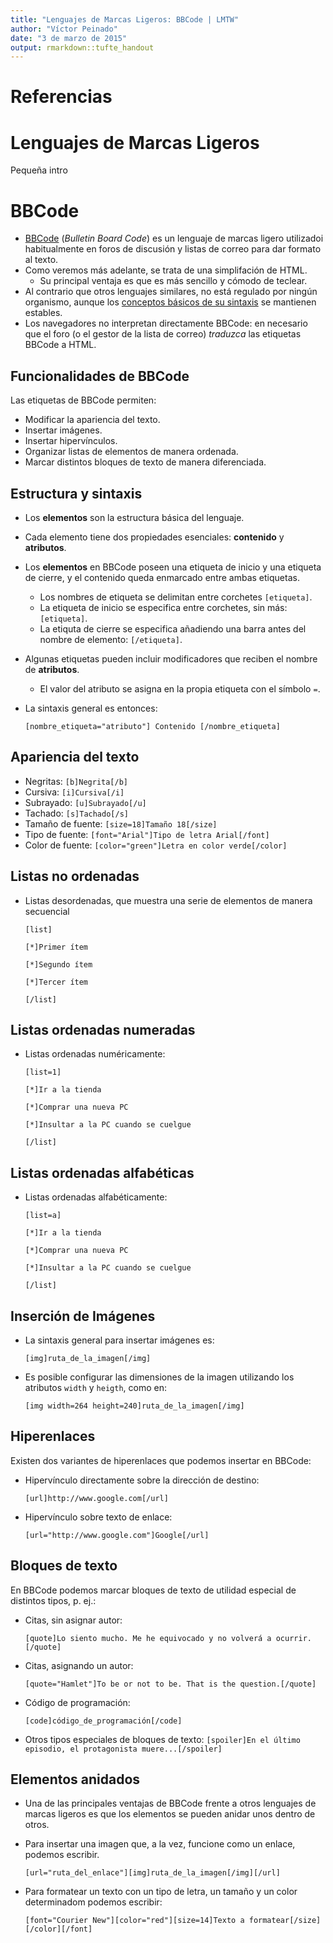 ```yaml
---
title: "Lenguajes de Marcas Ligeros: BBCode | LMTW"
author: "Víctor Peinado"
date: "3 de marzo de 2015"
output: rmarkdown::tufte_handout
---
```


# Referencias



# Lenguajes de Marcas Ligeros

Pequeña intro




# BBCode

- [BBCode](http://es.wikipedia.org/wiki/BBCode) (*Bulletin Board Code*) es un lenguaje de marcas ligero utilizadoi habitualmente en foros de discusión y listas de correo para dar formato al texto.
- Como veremos más adelante, se trata de una simplifación de HTML.
  - Su principal ventaja es que es más sencillo y cómodo de teclear.
- Al contrario que otros lenguajes similares, no está regulado por ningún organismo, aunque los [conceptos básicos de su sintaxis](http://www.bbcode.org/reference.php) se mantienen estables.
- Los navegadores no interpretan directamente BBCode: en necesario que el foro
  (o el gestor de la lista de correo) *traduzca* las etiquetas BBCode a HTML.

## Funcionalidades de BBCode

Las etiquetas de BBCode permiten:

- Modificar la apariencia del texto.
- Insertar imágenes.
- Insertar hipervínculos.
- Organizar listas de elementos de manera ordenada.
- Marcar distintos bloques de texto de manera diferenciada.

## Estructura y sintaxis

- Los **elementos** son la estructura básica del lenguaje.
- Cada elemento tiene dos propiedades esenciales: **contenido** y **atributos**.
- Los **elementos** en BBCode poseen una etiqueta de inicio y una etiqueta de cierre, y el contenido queda enmarcado entre ambas etiquetas. 
    - Los nombres de etiqueta se delimitan entre corchetes `[etiqueta]`. 
    - La etiqueta de inicio se especifica entre corchetes, sin más:
      `[etiqueta]`.
    - La etiquta de cierre se especifica añadiendo una barra antes del nombre
      de elemento: `[/etiqueta]`.
- Algunas etiquetas pueden incluir modificadores que reciben el nombre de
  **atributos**.
    - El valor del atributo se asigna en la propia etiqueta con el símbolo `=`.  
- La sintaxis general es entonces:

    `[nombre_etiqueta="atributo"] Contenido [/nombre_etiqueta]`

## Apariencia del texto

- Negritas: `[b]Negrita[/b]`
- Cursiva: `[i]Cursiva[/i]`
- Subrayado: `[u]Subrayado[/u]`
- Tachado: `[s]Tachado[/s]`
- Tamaño de fuente: `[size=18]Tamaño 18[/size]`
- Tipo de fuente: `[font="Arial"]Tipo de letra Arial[/font]`
- Color de fuente: `[color="green"]Letra en color verde[/color]`


## Listas no ordenadas

- Listas desordenadas, que muestra una serie de elementos de manera secuencial
  
    `[list]`

    `[*]Primer ítem`

    `[*]Segundo ítem`

    `[*]Tercer ítem`

    `[/list]`


## Listas ordenadas numeradas

- Listas ordenadas numéricamente: 

    `[list=1]`
 
    `[*]Ir a la tienda`

    `[*]Comprar una nueva PC`
    
    `[*]Insultar a la PC cuando se cuelgue`
    
    `[/list]`

## Listas ordenadas alfabéticas

- Listas ordenadas alfabéticamente:

    `[list=a]`
    
    `[*]Ir a la tienda`
    
    `[*]Comprar una nueva PC`
    
    `[*]Insultar a la PC cuando se cuelgue`
    
    `[/list]`


## Inserción de Imágenes

- La sintaxis general para insertar imágenes es:

    `[img]ruta_de_la_imagen[/img]`

- Es posible configurar las dimensiones de la imagen utilizando los atributos
  `width` y `heigth`, como en:

    `[img width=264 height=240]ruta_de_la_imagen[/img]`


## Hiperenlaces

Existen dos variantes de hiperenlaces que podemos insertar en BBCode:

- Hipervínculo directamente sobre la dirección de destino:

    `[url]http://www.google.com[/url]`
  
- Hipervínculo sobre texto de enlace: 
  
    `[url="http://www.google.com"]Google[/url]`


## Bloques de texto

En BBCode podemos marcar bloques de texto de utilidad especial de distintos tipos, p. ej.:

- Citas, sin asignar autor:

    `[quote]Lo siento mucho. Me he equivocado y no volverá a ocurrir.[/quote]`

- Citas, asignando un autor:

    `[quote="Hamlet"]To be or not to be. That is the question.[/quote]`

- Código de programación: 

    `[code]código_de_programación[/code]`

- Otros tipos especiales de bloques de texto:
    `[spoiler]En el último episodio, el protagonista muere...[/spoiler]`


## Elementos anidados

- Una de las principales ventajas de BBCode frente a otros lenguajes de marcas
  ligeros es que los elementos se pueden anidar unos dentro de otros.

- Para insertar una imagen que, a la vez, funcione como un enlace, podemos
  escribir.

    `[url="ruta_del_enlace"][img]ruta_de_la_imagen[/img][/url]`

- Para formatear un texto con un tipo de letra, un tamaño y un color
  determinadom podemos escribir:
  
    `[font="Courier New"][color="red"][size=14]Texto a formatear[/size][/color][/font]`
  

